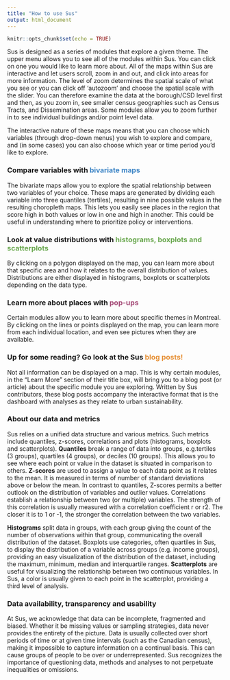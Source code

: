 ```yaml
---
title: "How to use Sus"
output: html_document
---
```


```r
knitr::opts_chunk$set(echo = TRUE)
```

Sus is designed as a series of modules that explore a given theme. The upper menu allows you to see all of the modules within Sus. You can click on one you would like to learn more about. All of the maps within Sus are interactive and let users scroll, zoom in and out, and click into areas for more information. The level of zoom determines the spatial scale of what you see or you can click off ‘autozoom’ and choose the spatial scale with the slider. You can therefore examine the data at the borough/CSD level first and then, as you zoom in, see smaller census geographies such as Census Tracts, and Dissemination areas. Some modules allow you to zoom further in to see individual buildings and/or point level data.

The interactive nature of these maps means that you can choose which variables (through drop-down menus) you wish to explore and compare, and (in some cases) you can also choose which year or time period you’d like to explore.

### Compare variables with <span style="color:#3d85c6">bivariate maps</span>
The bivariate maps allow you to explore the spatial relationship between two variables of your choice. These maps are generated by dividing each variable into three quantiles (tertiles), resulting in nine possible values in the resulting choropleth maps. This lets you easily see places in the region that score high in both values or low in one and high in another. This could be useful in understanding where to prioritize policy or interventions.

### Look at value distributions with <span style="color:#6aa84f">histograms, boxplots and scatterplots</span>
By clicking on a polygon displayed on the map, you can learn more about that specific area and how it relates to the overall distribution of values. Distributions are either displayed in histograms, boxplots or scatterplots depending on the data type.

### Learn more about places with <span style="color:#a64d79">pop-ups</span>
Certain modules allow you to learn more about specific themes in Montreal. By clicking on the lines or points displayed on the map, you can learn more from each individual location, and even see pictures when they are available.

### Up for some reading? Go look at the Sus <span style="color:#e69138">blog posts!</span>
Not all information can be displayed on a map. This is why certain modules, in the “Learn More” section of their title box, will bring you to a blog post (or article) about the specific module you are exploring. Written by Sus contributors, these blog posts accompany the interactive format that is the dashboard with analyses as they relate to urban sustainability.

### About our data and metrics
Sus relies on a unified data structure and various metrics. Such metrics include quantiles, z-scores, correlations and plots (histograms, boxplots and scatterplots). <b>Quantiles</b> break a range of data into groups, e.g.tertiles (3 groups), quartiles (4 groups), or deciles (10 groups). This allows you to see where each point or value in the dataset is situated in comparison to others. <b>Z-scores</b> are used to assign a value to each data point as it relates to the mean. It is measured in terms of number of standard deviations above or below the mean. In contrast to quantiles, Z-scores permits a better outlook on the distribution of variables and outlier values. Correlations establish a relationship between two (or multiple) variables. The strength of this correlation is usually measured with a correlation coefficient r or r2. The closer it is to 1 or -1, the stronger the correlation between the two variables.

<b>Histograms</b> split data in groups, with each group giving the count of the number of observations within that group, communicating the overall distribution of the dataset. Boxplots use categories, often quartiles in Sus, to display the distribution of a variable across groups (e.g. income groups), providing an easy visualization of the distribution of the dataset, including the maximum, minimum, median and interquartile ranges. <b>Scatterplots</b> are useful for visualizing the relationship between two continuous variables. In Sus, a color is usually given to each point in the scatterplot, providing a third level of analysis.

### Data availability, transparency and usability
At Sus, we acknowledge that data can be incomplete, fragmented and biased. Whether it be missing values or sampling strategies, data never provides the entirety of the picture. Data is usually collected over short periods of time or at given time intervals (such as the Canadian census), making it impossible to capture information on a continual basis. This can cause groups of people to be over or underrepresented. Sus recognizes the importance of questioning data, methods and analyses to not perpetuate inequalities or omissions.
